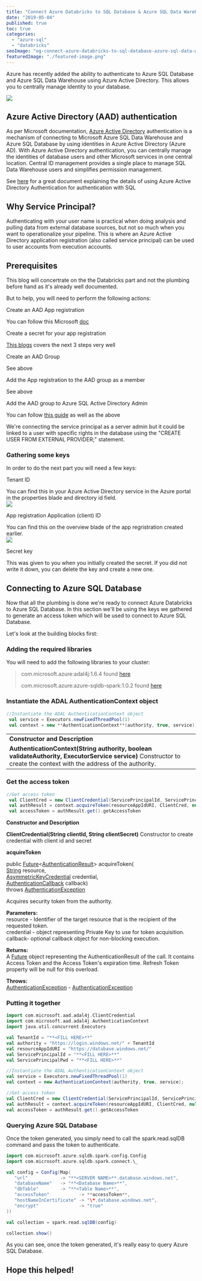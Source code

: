 ```yaml
---
title: "Connect Azure Databricks to SQL Database & Azure SQL Data Warehouse using a Service Principal"
date: "2019-05-04"
published: true
toc: true
categories: 
  - "azure-sql"
  - "databricks"
seoImage: "og-connect-azure-databricks-to-sql-database-azure-sql-data-warehouse-using-a-service-principal.png"
featuredImage: "./featured-image.png"
---
```


Azure has recently added the ability to authenticate to Azure SQL Database and Azure SQL Data Warehouse using Azure Active Directory. This allows you to centrally manage identity to your database.

![](images/sql3-1.png)

## Azure Active Directory (AAD) authentication

As per Microsoft documentation, [Azure Active Directory](https://docs.microsoft.com/en-us/azure/active-directory/fundamentals/active-directory-whatis) authentication is a mechanism of connecting to Microsoft Azure SQL Data Warehouse and Azure SQL Database by using identities in Azure Active Directory (Azure AD). With Azure Active Directory authentication, you can centrally manage the identities of database users and other Microsoft services in one central location. Central ID management provides a single place to manage SQL Data Warehouse users and simplifies permission management.

See [here](https://docs.microsoft.com/en-us/azure/sql-database/sql-database-aad-authentication) for a great document explaining the details of using Azure Active Directory Authentication for authentication with SQL

## Why Service Principal?

Authenticating with your user name is practical when doing analysis and pulling data from external database sources, but not so much when you want to operationalize your pipeline. This is where an Azure Active Directory application registration (also called service principal) can be used to user accounts from execution accounts.

## Prerequisites

This blog will concertrate on the the Databricks part and not the plumbing before hand as it's already well documented.

But to help, you will need to perform the following actions:

Create an AAD App registration

You can follow this Microsoft [doc](https://docs.microsoft.com/en-us/azure/active-directory/develop/quickstart-register-app)

Create a secret for your app registration

[This blogs](https://blogs.technet.microsoft.com/stefan_stranger/2018/06/06/connect-to-azure-sql-database-by-obtaining-a-token-from-azure-active-directory-aad/) covers the next 3 steps very well

Create an AAD Group

See above

Add the App registration to the AAD group as a member

  
See above

Add the AAD group to Azure SQL Active Directory Admin

You can follow [this guide](https://docs.microsoft.com/en-us/azure/sql-database/sql-database-aad-authentication-configure#provision-an-azure-active-directory-administrator-for-your-azure-sql-database-server) as well as the above

<Callout>
  We're connecting the service principal as a server admin but it could be linked to a user with specific rights in the database using the "CREATE USER FROM EXTERNAL PROVIDER;" statement.
</Callout>

### Gathering some keys

In order to do the next part you will need a few keys:

Tenant ID

You can find this in your Azure Active Directory service in the Azure portal in the properties blade and directory id field.  
![](images/sql2.png)

App registration Application (client) ID

You can find this on the overview blade of the app regristration created earlier.  
![](images/sql1.png)  

Secret key

This was given to you when you initially created the secret. If you did not write it down, you can delete the key and create a new one.

## Connecting to Azure SQL Database

Now that all the plumbing is done we're ready to connect Azure Databricks to Azure SQL Database. In this section we'll be using the keys we gathered to generate an access token which will be used to connect to Azure SQL Database.

Let's look at the building blocks first:

### Adding the required libraries

You will need to add the following libraries to your cluster:

> com.microsoft.azure:adal4j:1.6.4 found [here](https://mvnrepository.com/artifact/com.microsoft.azure/adal4j)
> 
> com.microsoft.azure:azure-sqldb-spark:1.0.2 found [here](https://mvnrepository.com/artifact/com.microsoft.azure/azure-sqldb-spark)

### Instantiate the ADAL AuthenticationContext object

````scala
//Instantiate the ADAL AuthenticationContext object
 val service = Executors.newFixedThreadPool(1)
 val context = new **AuthenticationContext**(authority, true, service);
````

<table class="wp-block-table is-style-stripes"><tbody><tr><td><strong>Constructor and Description</strong></td></tr><tr><td><strong>AuthenticationContext(String authority, boolean validateAuthority, ExecutorService service)</strong> Constructor to create the context with the address of the authority.</td></tr></tbody></table>

### Get the access token

````scala
//Get access token
 val ClientCred = new ClientCredential(ServicePrincipalId, ServicePrincipalPwd)
 val authResult = context.acquireToken(resourceAppIdURI, ClientCred, null)
 val accessToken = authResult.get().getAccessToken
````

**Constructor and Description**

**ClientCredential(String clientId, String clientSecret)** Constructor to create credential with client id and secret

**acquireToken**

  
public [Future](http://docs.oracle.com/javase/7/docs/api/java/util/concurrent/Future.html?is-external=true)<[AuthenticationResult](https://static.javadoc.io/com.microsoft.azure/adal4j/1.6.4/com/microsoft/aad/adal4j/AuthenticationResult.html)\> acquireToken(  
[String](http://docs.oracle.com/javase/7/docs/api/java/lang/String.html?is-external=true) resource,  
[AsymmetricKeyCredential](https://static.javadoc.io/com.microsoft.azure/adal4j/1.6.4/com/microsoft/aad/adal4j/AsymmetricKeyCredential.html) credential,  
[AuthenticationCallback](https://static.javadoc.io/com.microsoft.azure/adal4j/1.6.4/com/microsoft/aad/adal4j/AuthenticationCallback.html) callback)  
throws [AuthenticationException](https://static.javadoc.io/com.microsoft.azure/adal4j/1.6.4/com/microsoft/aad/adal4j/AuthenticationException.html)  
  
Acquires security token from the authority.  
  
**Parameters:**  
resource - Identifier of the target resource that is the recipient of the requested token.  
credential - object representing Private Key to use for token acquisition.  
callback- optional callback object for non-blocking execution.  
  
**Returns:**  
A [Future](http://docs.oracle.com/javase/7/docs/api/java/util/concurrent/Future.html?is-external=true) object representing the AuthenticationResult of the call. It contains Access Token and the Access Token's expiration time. Refresh Token property will be null for this overload.  
  
**Throws:**  
[AuthenticationException](https://static.javadoc.io/com.microsoft.azure/adal4j/1.6.4/com/microsoft/aad/adal4j/AuthenticationException.html) - [AuthenticationException](https://static.javadoc.io/com.microsoft.azure/adal4j/1.6.4/com/microsoft/aad/adal4j/AuthenticationException.html)

### Putting it together

````scala
import com.microsoft.aad.adal4j.ClientCredential
import com.microsoft.aad.adal4j.AuthenticationContext
import java.util.concurrent.Executors

val TenantId = "**<FILL HERE>**"
val authority = "https://login.windows.net/" + TenantId
val resourceAppIdURI = "https://database.windows.net/"
val ServicePrincipalId = "**<FILL HERE>**"
val ServicePrincipalPwd = "**<FILL HERE>**"

//Instantiate the ADAL AuthenticationContext object
val service = Executors.newFixedThreadPool(1)
val context = new AuthenticationContext(authority, true, service);

//Get access token
val ClientCred = new ClientCredential(ServicePrincipalId, ServicePrincipalPwd)
val authResult = context.acquireToken(resourceAppIdURI, ClientCred, null)
val accessToken = authResult.get().getAccessToken
````

### Querying Azure SQL Database

Once the token generated, you simply need to call the spark.read.sqlDB command and pass the token to authenticate.

````scala
import com.microsoft.azure.sqldb.spark.config.Config
import com.microsoft.azure.sqldb.spark.connect.\_

val config = Config(Map(
   "url"            -> "**<SERVER NAME>**.database.windows.net",
   "databaseName"   -> "**<Database Name>**",
   "dbTable"        -> "**<Table Name>**",
   "accessToken"           -> **accessToken**,
   "hostNameInCertificate" -> "\*.database.windows.net",
   "encrypt"               -> "true"
))

val collection = spark.read.sqlDB(config)

collection.show()
````

As you can see, once the token generated, it's really easy to query Azure SQL Database.

## Hope this helped!
